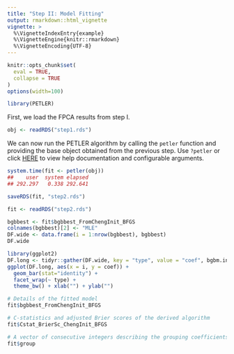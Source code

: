 ```yaml
---
title: "Step II: Model Fitting"
output: rmarkdown::html_vignette
vignette: >
  %\VignetteIndexEntry{example}
  %\VignetteEngine{knitr::rmarkdown}
  %\VignetteEncoding{UTF-8}
---
```


```r
knitr::opts_chunk$set(
  eval = TRUE,
  collapse = TRUE
)
options(width=100)
```

```r
library(PETLER)
```

First, we load the FPCA results from step I. 

```r
obj <- readRDS("step1.rds")
```

We can now run the PETLER algorithm by calling the `petler` function and providing the base object obtained from the previous step. Use `?petler` or click [HERE](https://celehs.github.io/PETLER/reference/petler.html) to view help documentation and configurable arguments.

```r
system.time(fit <- petler(obj))
##    user  system elapsed 
## 292.297   0.338 292.641
```

```r
saveRDS(fit, "step2.rds")
```

```r
fit <- readRDS("step2.rds")
```

```r
bgbbest <- fit$bgbbest_FromChengInit_BFGS
colnames(bgbbest)[2] <- "MLE"
DF.wide <- data.frame(i = 1:nrow(bgbbest), bgbbest)
DF.wide
```

```r
library(ggplot2)
DF.long <- tidyr::gather(DF.wide, key = "type", value = "coef", bgbm.init:BIC.Orig)
ggplot(DF.long, aes(x = i, y = coef)) + 
  geom_bar(stat="identity") + 
  facet_wrap(~ type) + 
  theme_bw() + xlab("") + ylab("") 
```

```r
# Details of the fitted model
fit$bgbbest_FromChengInit_BFGS
```

```r
# C-statistics and adjusted Brier scores of the derived algorithm
fit$Cstat_BrierSc_ChengInit_BFGS
```

```r
# A vector of consecutive integers describing the grouping coefficients
fit$group
```

